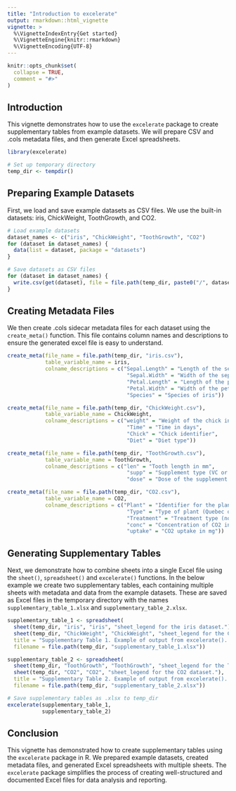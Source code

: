 ```yaml
---
title: "Introduction to excelerate"
output: rmarkdown::html_vignette
vignette: >
  %\VignetteIndexEntry{Get started}
  %\VignetteEngine{knitr::rmarkdown}
  %\VignetteEncoding{UTF-8}
---
```


```r
knitr::opts_chunk$set(
  collapse = TRUE,
  comment = "#>"
)
```

## Introduction
This vignette demonstrates how to use the `excelerate` package to create supplementary tables from example datasets. We will prepare CSV and .cols metadata files, and then generate Excel spreadsheets.

```r
library(excelerate)

# Set up temporary directory
temp_dir <- tempdir()
```

## Preparing Example Datasets
First, we load and save example datasets as CSV files. We use the built-in datasets: iris, ChickWeight, ToothGrowth, and CO2.

```r
# Load example datasets
dataset_names <- c("iris", "ChickWeight", "ToothGrowth", "CO2")
for (dataset in dataset_names) {
  data(list = dataset, package = "datasets")
}

# Save datasets as CSV files
for (dataset in dataset_names) {
  write.csv(get(dataset), file = file.path(temp_dir, paste0("/", dataset, ".csv")), row.names = FALSE)
}
```

## Creating Metadata Files
We then create .cols sidecar metadata files for each dataset using the `create_meta()` function. This file contains column names and descriptions to ensure the generated excel file is easy to understand.

```r
create_meta(file_name = file.path(temp_dir, "iris.csv"),
            table_variable_name = iris,
            colname_descriptions = c("Sepal.Length" = "Length of the sepal in cm",
                                      "Sepal.Width" = "Width of the sepal in cm",
                                      "Petal.Length" = "Length of the petal in cm",
                                      "Petal.Width" = "Width of the petal in cm",
                                      "Species" = "Species of iris"))

create_meta(file_name = file.path(temp_dir, "ChickWeight.csv"),
            table_variable_name = ChickWeight,
            colname_descriptions = c("weight" = "Weight of the chick in grams",
                                      "Time" = "Time in days",
                                      "Chick" = "Chick identifier",
                                      "Diet" = "Diet type"))

create_meta(file_name = file.path(temp_dir, "ToothGrowth.csv"),
            table_variable_name = ToothGrowth,
            colname_descriptions = c("len" = "Tooth length in mm",
                                      "supp" = "Supplement type (VC or OJ)",
                                      "dose" = "Dose of the supplement in mg"))

create_meta(file_name = file.path(temp_dir, "CO2.csv"),
            table_variable_name = CO2,
            colname_descriptions = c("Plant" = "Identifier for the plant",
                                      "Type" = "Type of plant (Quebec or Mississippi)",
                                      "Treatment" = "Treatment type (nonchilled or chilled)",
                                      "conc" = "Concentration of CO2 in uL/L",
                                      "uptake" = "CO2 uptake in mg"))
```

## Generating Supplementary Tables
Next, we demonstrate how to combine sheets into a single Excel file using the `sheet()`, `spreadsheet()` and `excelerate()` functions. In the below example we create two supplementary tables, each containing multiple sheets with metadata and data from the example datasets. These are saved as Excel files in the temporary directory with the names `supplementary_table_1.xlsx` and `supplementary_table_2.xlsx`.

```r
supplementary_table_1 <- spreadsheet(
  sheet(temp_dir, "iris", "iris", "sheet_legend for the iris dataset."),
  sheet(temp_dir, "ChickWeight", "ChickWeight", "sheet_legend for the ChickWeight dataset."),
  title = "Supplementary Table 1. Example of output from excelerate(). This is the legend_title passed to spreadsheet().",
  filename = file.path(temp_dir, "supplementary_table_1.xlsx"))

supplementary_table_2 <- spreadsheet(
  sheet(temp_dir, "ToothGrowth", "ToothGrowth", "sheet_legend for the ToothGrowth dataset."),
  sheet(temp_dir, "CO2", "CO2", "sheet_legend for the CO2 dataset."),
  title = "Supplementary Table 2. Example of output from excelerate(). This is the legend_title passed to spreadsheet().",
  filename = file.path(temp_dir, "supplementary_table_2.xlsx"))

# Save supplementary tables as .xlsx to temp_dir
excelerate(supplementary_table_1,
           supplementary_table_2)
```
## Conclusion
This vignette has demonstrated how to create supplementary tables using the `excelerate` package in R. We prepared example datasets, created metadata files, and generated Excel spreadsheets with multiple sheets. The `excelerate` package simplifies the process of creating well-structured and documented Excel files for data analysis and reporting.

